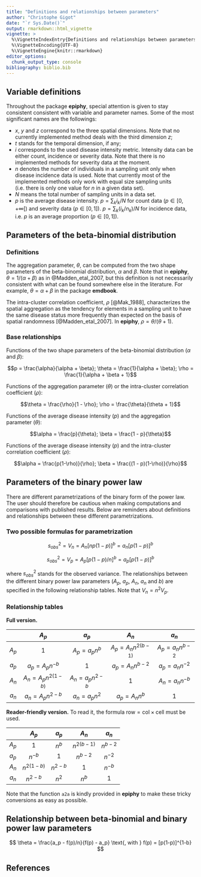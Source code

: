 ```yaml
---
title: "Definitions and relationships between parameters"
author: "Christophe Gigot"
date: "`r Sys.Date()`"
output: rmarkdown::html_vignette
vignette: >
  %\VignetteIndexEntry{Definitions and relationships between parameters}
  %\VignetteEncoding{UTF-8}
  %\VignetteEngine{knitr::rmarkdown}
editor_options: 
  chunk_output_type: console
bibliography: biblio.bib
---
```



## Variable definitions

Throughout the package **epiphy**, special attention is given to stay consistent consistent with variable and parameter names. Some of the most significant names are the followings:

- $x$, $y$ and $z$ correspond to the three spatial dimensions. Note that no currently implemented method deals with the third dimension $z$;
- $t$ stands for the temporal dimension, if any;
- $i$ corresponds to the used disease intensity metric. Intensity data can be either count, incidence or severity data. Note that there is no implemented methods for severity data at the moment.
- $n$ denotes the number of individuals in a sampling unit only when disease incidence data is used. Note that currently most of the implemented methods only work with equal size sampling units (i.e. there is only one value for $n$ in a given data set).
- $N$ means the total number of sampling units in a data set.
- $p$ is the average disease intensity. $p = \sum_k i_k / N$ for count data ($p \in [0, +\infty[$) and severity data ($p \in [0, 1]$). $p = \sum_k (i_k/n_k) / N$ for incidence data, i.e. $p$ is an average proportion ($p \in [0, 1]$).


## Parameters of the beta-binomial distribution

### Definitions

The aggregation parameter, $\theta$, can be computed from the two shape parameters of the beta-binomial distribution, $\alpha$ and $\beta$. Note that in **epiphy**, $\theta = 1 / (\alpha + \beta)$ as in @Madden_etal_2007, but this definition is not necessarily consistent with what can be found somewhere else in the literature. For example, $\theta = \alpha + \beta$ in the package **emdbook**.

The intra-cluster correlation coefficient, $\rho$ [@Mak_1988], characterizes the spatial aggregation as the tendency for elements in a sampling unit to have the same disease status more frequently than expected on the basis of spatial randomness [@Madden_etal_2007]. In **epiphy**, $\rho = \theta / (\theta + 1)$.

### Base relationships

Functions of the two shape parameters of the beta-binomial distribution ($\alpha$ and $\beta$):

$$p = \frac{\alpha}{\alpha + \beta}; \theta = \frac{1}{\alpha + \beta}; \rho = \frac{1}{\alpha + \beta + 1}$$

Functions of the aggregation parameter ($\theta$) or the intra-cluster correlation coefficient ($\rho$):

$$\theta = \frac{\rho}{1 - \rho}; \rho = \frac{\theta}{\theta + 1}$$

Functions of the average disease intensity ($p$) and the aggregation parameter ($\theta$):

$$\alpha = \frac{p}{\theta}; \beta = \frac{1 - p}{\theta}$$

Functions of the average disease intensity ($p$) and the intra-cluster correlation coefficient ($\rho$):

$$\alpha = \frac{p(1-\rho)}{\rho}; \beta = \frac{(1 - p)(1-\rho)}{\rho}$$


## Parameters of the binary power law

There are different parametrizations of the binary form of the power law. The user should therefore be cautious when making computations and comparisons with published results. Below are reminders about definitions and relationships between these different parametrizations.

### Two possible formulas for parametrization

$$
s_{obs}^2 = V_n = A_n [np(1-p)]^b = a_n [p(1-p)]^b
$$

$$
s_{obs}^2 = V_p = A_p [p(1-p)/n]^b = a_p [p(1-p)]^b
$$

where $s_{obs}^2$ stands for the observed variance. The relationships between the different binary power law parameters ($A_p$, $a_p$, $A_n$, $a_n$ and $b$) are specified in the following relationship tables. Note that  $V_n = n^2 V_p$.

### Relationship tables

**Full version.**

|       | $A_p$                  | $a_p$               | $A_n$                  | $a_n$               |
|:-----:|:----------------------:|:-------------------:|:----------------------:|:-------------------:|
| $A_p$ | $1$                    | $A_p = a_p n^b$     | $A_p = A_n n^{2(b-1)}$ | $A_p = a_n n^{b-2}$ |
| $a_p$ | $a_p = A_p n^{-b}$     | $1$                 | $a_p = A_n n^{b-2}$    | $a_p = a_n n^{-2}$  |
| $A_n$ | $A_n = A_p n^{2(1-b)}$ | $A_n = a_p n^{2-b}$ | $1$                    | $A_n = a_n n^{-b}$  |
| $a_n$ | $a_n = A_p n^{2-b}$    | $a_n = a_p n^2$     | $a_p = A_n n^b$        | $1$                 |

**Reader-friendly version.** To read it, the formula $\text{row} = \text{col} \times \text{cell}$ must be used.

|       | $A_p$        | $a_p$     | $A_n$        | $a_n$     |
|:-----:|:------------:|:---------:|:------------:|:---------:|
| $A_p$ | $1$          | $n^b$     | $n^{2(b-1)}$ | $n^{b-2}$ |
| $a_p$ | $n^{-b}$     | $1$       | $n^{b-2}$    | $n^{-2}$  |
| $A_n$ | $n^{2(1-b)}$ | $n^{2-b}$ | $1$          | $n^{-b}$  |
| $a_n$ | $n^{2-b}$    | $n^2$     | $n^b$        | $1$       |

Note that the function `a2a` is kindly provided in **epiphy** to make these tricky conversions as easy as possible.

## Relationship between beta-binomial and binary power law parameters

$$
\theta = \frac{a_p - f(p)/n}{f(p) - a_p} \text{, with } f(p) = [p(1-p)]^{1-b}
$$

## References

